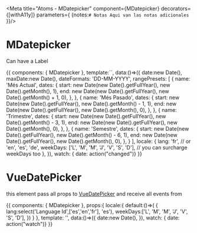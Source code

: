 

<Meta title="Atoms - MDatepicker" 
component={MDatepicker} 
decorators={[withA11y]} parameters={
  {notes:`
                # Notas
                Aqui van las notas adicionales
              `
  }}/>

# MDatepicker

<Props of={MDatepicker}   />

Can have a Label

<Preview>
  <Story name="With Label" inline={true}>
    {{
        components: { MDatepicker },
        template:`<m-datepicker  
          v-model="date"
          :format="dateFormats.short"
          :max-date="maxDate"
          :locale="locale"
          :range-presets="rangePresets"
          color="#2e4553"
          name="Seleccione Periodo"
          fullscreen-mobile
          validate
          range
          no-input
          class="datepicker"  
          label="fecha"
          ></m-datepicker>`,
        data:()=>({
          date:new Date(),
          maxDate:new Date(),
          dateFormats: 'DD-MM-YYYY', 
          rangePresets: [
            {
              name: 'Més Actual',
              dates: {
                start: new Date(new Date().getFullYear(), new Date().getMonth(), 1),
                end: new Date(new Date().getFullYear(), new Date().getMonth() + 1, 0),
              },
            }, 
            {
              name: 'Més Pasado',
              dates: {
                start: new Date(new Date().getFullYear(), new Date().getMonth() - 1, 1),
                end: new Date(new Date().getFullYear(), new Date().getMonth(), 0),
              },
            }, 
            {
              name: 'Trimestre',
              dates: {
                start: new Date(new Date().getFullYear(), new Date().getMonth() - 3, 1),
                end: new Date(new Date().getFullYear(), new Date().getMonth(), 0),
              },
            },
            {
              name: 'Semestre',
              dates: {
                start: new Date(new Date().getFullYear(), new Date().getMonth() - 6, 1),
                end: new Date(new Date().getFullYear(), new Date().getMonth(), 0),
              },
            }
          ],
          locale: {
            lang: 'fr', // or 'en', 'es', 'de',
            weekDays: ['L', 'M', 'M', 'J', 'V', 'S', 'D'], // you can surcharge weekDays too
          },
        }),
        watch: { date: action("changed")}
    }}
  </Story>
</Preview>

# VueDatePicker

this element pass all props to [VueDatePicker](https://github.com/mathieustan/vue-datepicker) and receive all events from 

<Props of={VueDatePicker}/>

<Preview>
  <Story name="With injected props" inline={true}>
    {{
        components: { MDatepicker },
        props:{
          locale:{
            default:()=>(
              {
                lang:select('Language Id',['es','en','fr'], 'es'),
            weekDays:['L', 'M', 'M', 'J', 'V', 'S', 'D'],
          })
          }
        },
        template: '<m-datepicker v-model="date" :locale="locale"></m-datepicker>',
        data:()=>({
          date:new Date(),
        }),
        watch: { date: action("watch")}
    }}
  </Story>
</Preview>